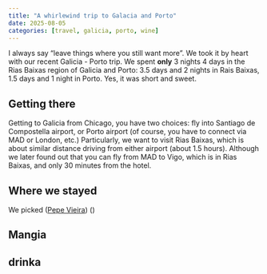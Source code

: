 ```yaml
---
title: "A whirlewind trip to Galacia and Porto"
date: 2025-08-05
categories: [travel, galicia, porto, wine]
---
```


I always say "leave things where you still want more". We took it by heart with our recent Galicia - Porto trip. We spent **only** 3 nights 4 days in the Rias Baixas region of Galicia and Porto: 3.5 days and 2 nights in Rais Baixas, 1.5 days and 1 night in Porto. Yes, it was short and sweet. 

## Getting there

Getting to Galicia from Chicago, you have two choices: fly into Santiago de Compostella airport, or Porto airport (of course, you have to connect via MAD or London, etc.) Particularly, we want to visit Rias Baixas, which is about similar distance driving from either airport (about 1.5 hours). Although we later found out that you can fly from MAD to Vigo, which is in Rias Baixas, and only 30 minutes from the hotel.

## Where we stayed

We picked ([Pepe Vieira](https://maps.app.goo.gl/Dq1k397jvPe551Nq6)) ()

## Mangia


## drinka
